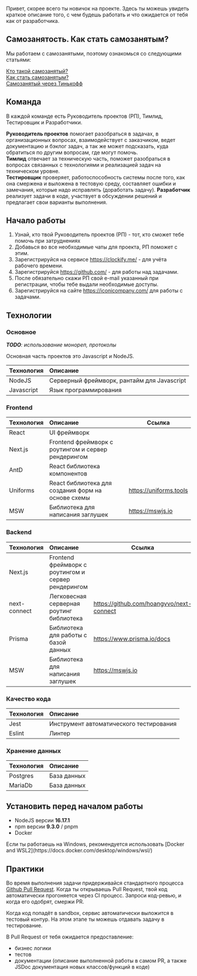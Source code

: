 
Привет, скорее всего ты новичок на проекте. Здесь ты можешь увидеть краткое описание того, с чем будешь работать и что
ожидается от тебя как от разработчика.

## Самозанятость. Как стать самозанятым?

Мы работаем с самозанятыми, поэтому ознакомься со следующими статьями:

[Кто такой самозанятый?](https://npd.nalog.ru/)  
[Как стать самозанятым?](https://npd.nalog.ru/#start)  
[Самозанятый через Тинькофф](https://www.tinkoff.ru/bank/help/general/self-employed/work/start/)


## Команда

В каждой команде есть Руководитель проектов (РП), Тимлид, Тестировщик и Разработчики.   

**Руководитель проектов** помогает разобраться в задачах, в организационных вопросах, взаимодействует с заказчиком, ведет документацию и бэклог задач, а так же может подсказать, куда обратиться по другим вопросам, где могут помочь.  
**Тимлид** отвечает за техническую часть, поможет разобраться в вопросах связанных с технологиями и реализацией задач на техническом уровне.  
**Тестировщик** проверяет, работоспособность системы после того, как она смержена и выложена в тестовую среду, составляет ошибки и замечания, которые надо исправлять (доработать задачу).
**Разработчик** реализует задачи в коде, участвует в обсуждении решений и предлагает свои варианты выполнения.

## Начало работы

1. Узнай, кто твой Руководитель проектов (РП) - тот, кто сможет тебе помочь при затруднениях
2. Добавься во все необходимые чаты для проекта, РП поможет с этим.
3. Зарегистрируйся на сервисе https://clockify.me/ - для учёта рабочего времени.
4. Зарегистрируйся https://github.com/ - для работы над задачами.
5. После обязательно скажи РП свой e-mail указанный при регистрации, чтобы тебе выдали необходимые доступы.
6. Зарегистрируйся на сайте https://iconicompany.com/ для работы с задачами.

## Технологии

### Основное

_**TODO**: использование монореп, протоколы_

Основная часть проектов это Javascript и NodeJS.

| Технология | Описание                                    |
|:-----------|:--------------------------------------------|
| NodeJS     | Серверный фреймворк, рантайм для Javascript |
| Javascript | Язык программирования                       |

### Frontend

| Технология | Описание                                            | Ссылка                 |
|:-----------|:----------------------------------------------------|------------------------|
| React      | UI фреймворк                                        |                        |
| Next.js    | Frontend фреймворк с роутингом и сервер рендерингом |                        |
| AntD       | React библиотека компонентов                        |                        |
| Uniforms   | React библиотека для создания форм на основе схемы  | https://uniforms.tools |
| MSW        | Библиотека для написания заглушек                   | https://mswjs.io       |

### Backend

| Технология   | Описание                                            | Ссылка                                   |
|:-------------|:----------------------------------------------------|------------------------------------------|
| Next.js      | Frontend фреймворк с роутингом и сервер рендерингом |                                          |
| next-connect | Легковесная серверная роутинг библиотека            | https://github.com/hoangvvo/next-connect |
| Prisma       | Библиотека для работы с базой данных                | https://www.prisma.io/docs               |
| MSW          | Библиотека для написания заглушек                   | https://mswjs.io                         |

### Качество кода

| Технология | Описание                                |
|:-----------|:----------------------------------------|
| Jest       | Инструмент автоматического тестирования |
| Eslint     | Линтер                                  |

### Хранение данных

| Технология | Описание    |
|:-----------|:------------|
| Postgres   | База данных |
| MariaDb    | База данных |

## Установить перед началом работы

- NodeJS версии **16.17.1**
- npm версии **9.3.0** / pnpm
- Docker

<Callout type="info" emoji="ℹ️">
  Если ты работаешь на Windows, рекомендуется использовать [Docker and WSL2](https://docs.docker.com/desktop/windows/wsl/)
</Callout>


## Практики

Во время выполнения задачи придерживайся стандартного
процесса [Github Pull Request](https://docs.github.com/ru/pull-requests/collaborating-with-pull-requests/proposing-changes-to-your-work-with-pull-requests/about-pull-requests).
Когда ты открываешь Pull Request, твой код автоматически прогоняется через CI процесс. Запроси код-ревью, и когда его одобрят, смержи PR.

Когда код попадёт в sandbox, сервис автоматически выложится в тестовый контур. На этом этапе ты можешь отдавать задачу в тестирование.

В Pull Request от тебя ожидается предоставление:

- бизнес логики
- тестов
- документации (описание выполненной работы в самом PR, а также JSDoc документация новых классов/функций в коде)